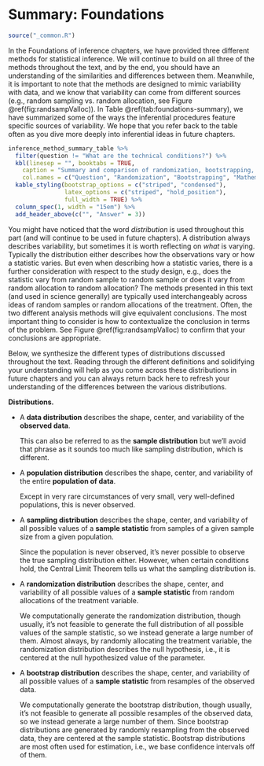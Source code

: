 # Summary: Foundations {#foundations-applications}

```r
source("_common.R")
```

<!-- ## Recap: Foundations {#foundations-sec-summary} -->

In the Foundations of inference chapters, we have provided three different methods for statistical inference.
We will continue to build on all three of the methods throughout the text, and by the end, you should have an understanding of the similarities and differences between them.
Meanwhile, it is important to note that the methods are designed to mimic variability with data, and we know that variability can come from different sources (e.g., random sampling vs. random allocation, see Figure \@ref(fig:randsampValloc)).
In Table \@ref(tab:foundations-summary), we have summarized some of the ways the inferential procedures feature specific sources of variability.
We hope that you refer back to the table often as you dive more deeply into inferential ideas in future chapters.

```r
inference_method_summary_table %>%
  filter(question != "What are the technical conditions?") %>%
  kbl(linesep = "", booktabs = TRUE, 
    caption = "Summary and comparison of randomization, bootstrapping, and mathematical models as inferential statistical methods.", 
    col.names = c("Question", "Randomization", "Bootstrapping", "Mathematical models")) %>%
  kable_styling(bootstrap_options = c("striped", "condensed"), 
                latex_options = c("striped", "hold_position"), 
                full_width = TRUE) %>%
  column_spec(1, width = "15em") %>%
  add_header_above(c("", "Answer" = 3))
```

You might have noticed that the word *distribution* is used throughout this part (and will continue to be used in future chapters).
A distribution always describes variability, but sometimes it is worth reflecting on *what* is varying.
Typically the distribution either describes how the observations vary or how a statistic varies.
But even when describing how a statistic varies, there is a further consideration with respect to the study design, e.g., does the statistic vary from random sample to random sample or does it vary from random allocation to random allocation?
The methods presented in this text (and used in science generally) are typically used interchangeably across ideas of random samples or random allocations of the treatment.
Often, the two different analysis methods will give equivalent conclusions.
The most important thing to consider is how to contextualize the conclusion in terms of the problem.
See Figure \@ref(fig:randsampValloc) to confirm that your conclusions are appropriate.

Below, we synthesize the different types of distributions discussed throughout the text.
Reading through the different definitions and solidifying your understanding will help as you come across these distributions in future chapters and you can always return back here to refresh your understanding of the differences between the various distributions.

::: {.important data-latex=""}
**Distributions.**

-   A **data distribution** describes the shape, center, and variability of the **observed data**.

    This can also be referred to as the **sample distribution** but we'll avoid that phrase as it sounds too much like sampling distribution, which is different.

-   A **population distribution** describes the shape, center, and variability of the entire **population of data**.

    Except in very rare circumstances of very small, very well-defined populations, this is never observed.

-   A **sampling distribution** describes the shape, center, and variability of all possible values of a **sample statistic** from samples of a given sample size from a given population.

    Since the population is never observed, it's never possible to observe the true sampling distribution either.
    However, when certain conditions hold, the Central Limit Theorem tells us what the sampling distribution is.

-   A **randomization distribution** describes the shape, center, and variability of all possible values of a **sample statistic** from random allocations of the treatment variable.

    We computationally generate the randomization distribution, though usually, it's not feasible to generate the full distribution of all possible values of the sample statistic, so we instead generate a large number of them.
    Almost always, by randomly allocating the treatment variable, the randomization distribution describes the null hypothesis, i.e., it is centered at the null hypothesized value of the parameter.

-   A **bootstrap distribution** describes the shape, center, and variability of all possible values of a **sample statistic** from resamples of the observed data.

    We computationally generate the bootstrap distribution, though usually, it's not feasible to generate all possible resamples of the observed data, so we instead generate a large number of them.
    Since bootstrap distributions are generated by randomly resampling from the observed data, they are centered at the sample statistic.
    Bootstrap distributions are most often used for estimation, i.e., we base confidence intervals off of them.
:::

<!-- \clearpage -->

<!-- ## Case study: Malaria vaccine {#case-study-malaria-vaccine} -->

<!-- In this case study, we consider a new malaria vaccine called PfSPZ. -->
<!-- In the malaria study, volunteer patients were randomized into one of two experiment groups: 14 patients received an experimental vaccine and 6 patients received a placebo vaccine. -->
<!-- Nineteen weeks later, all 20 patients were exposed to a drug-sensitive malaria virus strain; the motivation of using a drug-sensitive strain of virus here is for ethical considerations, allowing any infections to be treated effectively. -->

<!-- ::: {.data data-latex=""} -->
<!-- The [`malaria`](http://openintrostat.github.io/openintro/reference/malaria.html) data can be found in the [**openintro**](http://openintrostat.github.io/openintro) R package. -->
<!-- ::: -->

<!-- The results are summarized in Table \@ref(tab:malaria-vaccine-20-ex-summary), where 9 of the 14 treatment patients remained free of signs of infection while all of the 6 patients in the control group showed some baseline signs of infection. -->

<!-- ```{r malaria-vaccine-20-ex-summary} -->
<!-- malaria %>% -->
<!--   count(treatment, outcome, .drop = FALSE) %>% -->
<!--   pivot_wider(names_from = outcome, values_from = n) %>% -->
<!--   adorn_totals(where = c("row", "col")) %>% -->
<!--   kbl(linesep = "", booktabs = TRUE, caption = "Summary results for the malaria vaccine experiment.") %>% -->
<!--   kable_styling(bootstrap_options = c("striped", "condensed"),  -->
<!--                 latex_options = c("striped", "hold_position"),  -->
<!--                 full_width = FALSE) -->
<!-- ``` -->

<!-- ::: {.guidedpractice data-latex=""} -->
<!-- Is this an observational study or an experiment? -->
<!-- What implications does the study type have on what can be inferred from the results?[^foundations-applications-1] -->
<!-- ::: -->

<!-- [^foundations-applications-1]: The study is an experiment, as patients were randomly assigned an experiment group. -->
<!--     Since this is an experiment, the results can be used to evaluate a causal relationship between the malaria vaccine and whether patients showed signs of an infection. -->

<!-- \vspace{-5mm} -->

<!-- ### Variability within data -->

<!-- In this study, a smaller proportion of patients who received the vaccine showed signs of an infection (35.7% versus 100%). -->
<!-- However, the sample is very small, and it is unclear whether the difference provides *convincing evidence* that the vaccine is effective. -->

<!-- ::: {.workedexample data-latex=""} -->
<!-- Statisticians and data scientists are sometimes called upon to evaluate the strength of evidence. -->
<!-- When looking at the rates of infection for patients in the two groups in this study, what comes to mind as we try to determine whether the data show convincing evidence of a real difference? -->

<!-- ------------------------------------------------------------------------ -->

<!-- The observed infection rates (35.7% for the treatment group versus 100% for the control group) suggest the vaccine may be effective. -->
<!-- However, we cannot be sure if the observed difference represents the vaccine's efficacy or if there is no treatment effect and the observed difference is just from random chance. -->
<!-- Generally there is a little bit of fluctuation in sample data, and we wouldn't expect the sample proportions to be *exactly* equal, even if the truth was that the infection rates were independent of getting the vaccine. -->
<!-- Additionally, with such small samples, perhaps it's common to observe such large differences when we randomly split a group due to chance alone! -->
<!-- ::: -->

<!-- This example is a reminder that the observed outcomes in the data sample may not perfectly reflect the true relationships between variables since there is **random noise**. -->
<!-- While the observed difference in rates of infection is large, the sample size for the study is small, making it unclear if this observed difference represents efficacy of the vaccine or whether it is simply due to chance. -->
<!-- We label these two competing claims, $H_0$ and $H_A$: -->

<!-- -   $H_0$: **Independence model.** The variables and are independent. -->
<!--     They have no relationship, and the observed difference between the proportion of patients who developed an infection in the two groups, 64.3%, was due to chance. -->

<!-- -   $H_A$: **Alternative model.** The variables are *not* independent. -->
<!--     The difference in infection rates of 64.3% was not due to chance. -->
<!--     Here (because an experiment was done), if the difference in infection rate is not due to chance, it was the vaccine that affected the rate of infection. -->

<!-- What would it mean if the independence model, which says the vaccine had no influence on the rate of infection, is true? -->
<!-- It would mean 11 patients were going to develop an infection *no matter which group they were randomized into*, and 9 patients would not develop an infection *no matter which group they were randomized into*. -->
<!-- That is, if the vaccine did not affect the rate of infection, the difference in the infection rates was due to chance alone in how the patients were randomized. -->

<!-- Now consider the alternative model: infection rates were influenced by whether a patient received the vaccine or not. -->
<!-- If this was true, and especially if this influence was substantial, we would expect to see some difference in the infection rates of patients in the groups. -->

<!-- We choose between these two competing claims by assessing if the data conflict so much with $H_0$ that the independence model cannot be deemed reasonable. -->
<!-- If this is the case, and the data support $H_A,$ then we will reject the notion of independence and conclude the vaccine was effective. -->

<!-- ### Simulating the study -->

<!-- We're going to implement **simulation** under the setting where we will pretend we know that the malaria vaccine being tested does *not* work. -->
<!-- Ultimately, we want to understand if the large difference we observed in the data is common in these simulations that represent independence. -->
<!-- If it is common, then maybe the difference we observed was purely due to chance. -->
<!-- If it is very uncommon, then the possibility that the vaccine was helpful seems more plausible. -->

<!-- Table \@ref(tab:malaria-vaccine-20-ex-summary) shows that 11 patients developed infections and 9 did not. -->
<!-- For our simulation, we will suppose the infections were independent of the vaccine and we were able to *rewind* back to when the researchers randomized the patients in the study. -->
<!-- If we happened to randomize the patients differently, we may get a different result in this hypothetical world where the vaccine doesn't influence the infection. -->
<!-- Let's complete another **randomization** using a simulation. -->

<!-- In this **simulation**, we take 20 notecards to represent the 20 patients, where we write down "infection" on 11 cards and "no infection" on 9 cards. -->
<!-- In this hypothetical world, we believe each patient that got an infection was going to get it regardless of which group they were in, so let's see what happens if we randomly assign the patients to the treatment and control groups again. -->
<!-- We thoroughly shuffle the notecards and deal 14 into a pile and 6 into a pile. -->
<!-- Finally, we tabulate the results, which are shown in Table \@ref(tab:malaria-vaccine-20-ex-summary-rand-1). -->

<!-- ```{r malaria-vaccine-20-ex-summary-rand-1} -->
<!-- # matching OS4 -->
<!-- malaria_rand <- tibble( -->
<!--   treatment = c(rep("infection", 11),  -->
<!--                 rep("no infection", 9)), -->
<!--   outcome   = c(rep("vaccine", 7), rep("placebo", 4), -->
<!--                 rep("vaccine", 7), rep("placebo", 2)) -->
<!-- ) -->

<!-- malaria_rand %>% -->
<!--   count(treatment, outcome, .drop = FALSE) %>% -->
<!--   pivot_wider(names_from = outcome, values_from = n) %>% -->
<!--   adorn_totals(where = c("row", "col")) %>% -->
<!--   kbl(linesep = "", booktabs = TRUE, caption = "Simulation results, where any difference in infection ratio is purely due to chance.") %>% -->
<!--   kable_styling(bootstrap_options = c("striped", "condensed"),  -->
<!--                 latex_options = c("striped", "hold_position"),  -->
<!--                 full_width = FALSE) -->
<!-- ``` -->

<!-- ::: {.guidedpractice data-latex=""} -->
<!-- How does this compare to the observed 64.3% difference in the actual data?[^foundations-applications-2] -->
<!-- ::: -->

<!-- [^foundations-applications-2]: $4 / 6 - 7 / 14 = 0.167$ or about 16.7% in favor of the vaccine. -->
<!--     This difference due to chance is much smaller than the difference observed in the actual groups. -->

<!-- ### Independence between treatment and outcome -->

<!-- We computed one possible difference under the independence model in the previous Guided Practice, which represents one difference due to chance, assuming there is no vaccine effect. -->
<!-- While in this first simulation, we physically dealt out notecards to represent the patients, it is more efficient to perform the simulation using a computer. -->

<!-- Repeating the simulation on a computer, we get another difference due to chance: $$ \frac{2}{6{}} - \frac{9}{14} = -0.310 $$ -->

<!-- And another: $$ \frac{3}{6{}} - \frac{8}{14} = -0.071$$ -->

<!-- And so on until we repeat the simulation enough times to create a *distribution of differences that could have occurred if the null hypothesis was true*. -->

<!-- Figure \@ref(fig:malaria-rand-dot-plot) shows a stacked plot of the differences found from 100 simulations, where each dot represents a simulated difference between the infection rates (control rate minus treatment rate). -->

<!-- ```{r malaria-rand-dot-plot, fig.cap = "(ref:malaria-rand-dot-plot-cap)"} -->
<!-- set.seed(19) -->
<!-- malaria %>% -->
<!--   specify(response = outcome, explanatory = treatment, success = "infection") %>% -->
<!--   hypothesize(null = "independence") %>% -->
<!--   generate(reps = 100, type = "permute") %>% -->
<!--   calculate(stat = "diff in props", order = c("placebo", "vaccine")) %>% -->
<!--   # simplify by rounding -->
<!--   mutate(stat = round(stat, 3)) %>% -->
<!--   ggplot(aes(x = stat)) + -->
<!--   geom_dotplot(binwidth = 0.1, dotsize = 0.2) + -->
<!--   labs(y = NULL, x = "Difference in infection rates") + -->
<!--   theme(axis.title.y = element_blank(), -->
<!--         axis.text.y  = element_blank(), -->
<!--         axis.ticks.y = element_blank()) + -->
<!--   gghighlight(stat >= 0.643) -->
<!-- ``` -->

<!-- (ref:malaria-rand-dot-plot-cap) A stacked dot plot of differences from 100 simulations produced under the independence mode, $H_0,$ where in these simulations infections are unaffected by the vaccine. Two of the 100 simulations had a difference of at least 64.3%, the difference observed in the study. -->

<!-- Note that the distribution of these simulated differences is centered around 0. -->
<!-- We simulated these differences assuming that the independence model was true, and under this condition, we expect the difference to be near zero with some random fluctuation, where *near* is pretty generous in this case since the sample sizes are so small in this study. -->

<!-- ::: {.workedexample data-latex=""} -->
<!-- How often would you observe a difference of at least 64.3% (0.643) according to Figure \@ref(fig:malaria-rand-dot-plot)? -->
<!-- Often, sometimes, rarely, or never? -->

<!-- ------------------------------------------------------------------------ -->

<!-- It appears that a difference of at least 64.3% due to chance alone would only happen about 2% of the time according to Figure \@ref(fig:malaria-rand-dot-plot). -->
<!-- Such a low probability indicates a rare event. -->
<!-- ::: -->

<!-- The difference of 64.3% being a rare event suggests two possible interpretations of the results of the study: -->

<!-- -   $H_0$: **Independence model.** The vaccine has no effect on infection rate, and we just happened to observe a difference that would only occur on a rare occasion. -->

<!-- -   $H_A$: **Alternative model.** The vaccine has an effect on infection rate, and the difference we observed was actually due to the vaccine being effective at combating malaria, which explains the large difference of 64.3%. -->

<!-- Based on the simulations, we have two options. -->
<!-- (1) We conclude that the study results do not provide strong evidence against the independence model. -->
<!-- That is, we do not have sufficiently strong evidence to conclude the vaccine had an effect in this clinical setting. -->
<!-- (2) We conclude the evidence is sufficiently strong to reject $H_0$ and assert that the vaccine was useful. -->
<!-- When we conduct formal studies, usually we reject the notion that we just happened to observe a rare event. -->
<!-- So in the vaccine case, we reject the independence model in favor of the alternative. -->
<!-- That is, we are concluding the data provide strong evidence that the vaccine provides some protection against malaria in this clinical setting. -->

<!-- One field of statistics, statistical inference, is built on evaluating whether such differences are due to chance. -->
<!-- In statistical inference, data scientists evaluate which model is most reasonable given the data. -->
<!-- Errors do occur, just like rare events, and we might choose the wrong model. -->
<!-- While we do not always choose correctly, statistical inference gives us tools to control and evaluate how often decision errors occur. -->

<!-- \clearpage -->

<!-- ## Interactive R tutorials {#foundations-tutorials} -->

<!-- Navigate the concepts you've learned in this chapter in R using the following self-paced tutorials. -->
<!-- All you need is your browser to get started! -->

<!-- ::: {.alltutorials data-latex=""} -->
<!-- [Tutorial 4: Foundations of inference](https://openintrostat.github.io/ims-tutorials/04-foundations/)\ -->
<!-- ```{asis, echo = knitr::is_latex_output()} -->
<!-- https://openintrostat.github.io/ims-tutorials/04-foundations -->
<!-- ``` -->
<!-- ::: -->

<!-- ::: {.singletutorial data-latex=""} -->
<!-- [Tutorial 4 - Lesson 1: Sampling variability](https://openintro.shinyapps.io/ims-04-foundations-01/)\ -->
<!-- ```{asis, echo = knitr::is_latex_output()} -->
<!-- https://openintro.shinyapps.io/ims-04-foundations-01 -->
<!-- ``` -->
<!-- ::: -->

<!-- ::: {.singletutorial data-latex=""} -->
<!-- [Tutorial 4 - Lesson 2: Randomization test](https://openintro.shinyapps.io/ims-04-foundations-02/)\ -->
<!-- ```{asis, echo = knitr::is_latex_output()} -->
<!-- https://openintro.shinyapps.io/ims-04-foundations-02 -->
<!-- ``` -->
<!-- ::: -->

<!-- ::: {.singletutorial data-latex=""} -->
<!-- [Tutorial 4 - Lesson 3: Errors in hypothesis testing](https://openintro.shinyapps.io/ims-04-foundations-03/)\ -->
<!-- ```{asis, echo = knitr::is_latex_output()} -->
<!-- https://openintro.shinyapps.io/ims-04-foundations-03 -->
<!-- ``` -->
<!-- ::: -->

<!-- ::: {.singletutorial data-latex=""} -->
<!-- [Tutorial 4 - Lesson 4: Parameters and confidence intervals](https://openintro.shinyapps.io/ims-04-foundations-04/)\ -->
<!-- ```{asis, echo = knitr::is_latex_output()} -->
<!-- https://openintro.shinyapps.io/ims-04-foundations-04 -->
<!-- ``` -->
<!-- ::: -->

<!-- ```{asis, echo = knitr::is_latex_output()} -->
<!-- You can also access the full list of tutorials supporting this book at\ -->
<!-- [https://openintrostat.github.io/ims-tutorials](https://openintrostat.github.io/ims-tutorials). -->
<!-- ``` -->

<!-- ```{asis, echo = knitr::is_html_output()} -->
<!-- You can also access the full list of tutorials supporting this book [here](https://openintrostat.github.io/ims-tutorials). -->
<!-- ``` -->

<!-- ## R labs {#foundations-labs} -->

<!-- Further apply the concepts you've learned in this part in R with computational labs that walk you through a data analysis case study. -->

<!-- ::: {.singlelab data-latex=""} -->
<!-- [Sampling distributions - Does science benefit you?](https://www.openintro.org/go?id=ims-r-lab-foundations-1)\ -->
<!-- ```{asis, echo = knitr::is_latex_output()} -->
<!-- https://www.openintro.org/go?id=ims-r-lab-foundations-1 -->
<!-- ``` -->
<!-- ::: -->

<!-- ::: {.singlelab data-latex=""} -->
<!-- [Confidence intervals - Climate change](https://www.openintro.org/go?id=ims-r-lab-foundations-2)\ -->
<!-- ```{asis, echo = knitr::is_latex_output()} -->
<!-- https://www.openintro.org/go?id=ims-r-lab-foundations-2 -->
<!-- ``` -->
<!-- ::: -->

<!-- ```{asis, echo = knitr::is_latex_output()} -->
<!-- You can also access the full list of labs supporting this book at\ -->
<!-- [https://www.openintro.org/go?id=ims-r-labs](https://www.openintro.org/go?id=ims-r-labs). -->
<!-- ``` -->

<!-- ```{asis, echo = knitr::is_html_output()} -->
<!-- You can also access the full list of labs supporting this book [here](https://www.openintro.org/go?id=ims-r-labs). -->
<!-- ``` -->
